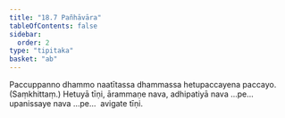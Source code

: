 ```yaml
---
title: "18.7 Pañhāvāra"
tableOfContents: false
sidebar:
  order: 2
type: "tipitaka"
basket: "ab"
---
```



<DynamicBreadcrumb />

<Division number="46">

<Paragraph number="125">
Paccuppanno dhammo naatītassa dhammassa hetupaccayena paccayo. (Saṃkhittaṃ.)
</Paragraph>

<Paragraph number="126">
Hetuyā tīṇi, ārammaṇe nava, adhipatiyā nava …pe…  upanissaye nava …pe…  avigate tīṇi.
</Paragraph>
</Division>